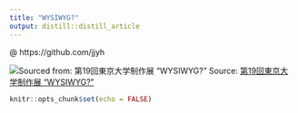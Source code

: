 ```yaml
---
title: "WYSIWYG?"
output: distill::distill_article
---
```

@ https://github.com/jjyh


![Sourced from: 第19回東京大学制作展 “WYSIWYG?”](img\wysiwyg.jpg)
Source: [第19回東京大学制作展 “WYSIWYG?”](https://iiiexhibition.com/log/i3e19/)
```r
knitr::opts_chunk$set(echo = FALSE)
```




